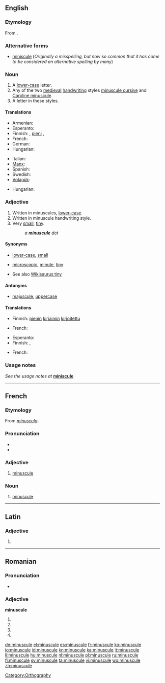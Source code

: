 {{wikipedia}}
==English==

===Etymology===
From {{etyl|fr}} {{term|minuscule|lang=fr}}.

===Alternative forms===
* [[miniscule]] (''Originally a misspelling, but now so common that it has come to be considered an alternative spelling by many'')

===Noun===
{{en-noun}}

# A [[lower-case]] letter.
# Any of the two [[medieval]] [[handwriting]] styles [[minuscule cursive]] and [[Caroline minuscule]].
# A letter in these styles.

====Translations====
{{trans-top|lower-case letter}}
* Armenian: {{t-|hy|փոքրատառ|tr=p’ok’rataṙ}}
* Esperanto: {{t|eo|minusklo}}
* Finnish: {{t+|fi|pienaakkonen}}, [[pieni]] {{t+|fi|kirjain}}, {{t-|fi|minuskeli}}
* French: {{t+|fr|minuscule|f}}
* German: {{t-|de|Kleinbuchstabe|m}}
* Hungarian: {{t|hu|kisbetű}}
{{trans-mid}}
* Italian: {{t+|it|minuscolo|m}}
* [[Manx]]: {{t|gv|lettyr beg|m}}
* Spanish: {{t+|es|minúscula|f}}
* Swedish: {{t+|sv|gemen|c}}
* [[Volapük]]: {{t|vo|minud}}
{{trans-bottom}}

{{trans-top|medieval handwriting style}}
* Hungarian: {{t|hu|minuszkula}}
{{trans-mid}}
{{trans-bottom}}

{{trans-top|letter in this style}}
{{trans-mid}}
{{trans-bottom}}

===Adjective===
{{en-adj|more}}

# Written in minuscules, [[lower-case]].
# Written in minuscule handwriting style.
# Very [[small]], [[tiny]].
#: ''a '''minuscule''' dot''

====Synonyms====
* {{sense|written in minuscules}} [[lower-case]], [[small]]
* {{sense|very small}} [[microscopic]], [[minute]], [[tiny]]
* See also [[Wikisaurus:tiny]]

====Antonyms====
* {{sense|lower-case}} [[majuscule]], [[uppercase]]

====Translations====
{{trans-top|written in minuscules}}
* Finnish: [[pieni|pienin]] [[kirjain|kirjaimin]] [[kirjoitettu]]
{{trans-mid}}
* French: {{t+|fr|minuscule}}
{{trans-bottom}}

{{trans-top|written in minuscule handwriting style}}
{{trans-mid}}
{{trans-bottom}}

{{trans-top|very small, tiny}}
* Esperanto: {{t|eo|malgrandega}}
* Finnish: {{t-|fi|mitätön}}, {{t+|fi|olematon}}
{{trans-mid}}
* French: {{t+|fr|minuscule}}
{{trans-bottom}}

===Usage notes===
''See the usage notes at'' '''[[miniscule]]'''

[[Category:Orthography]]

----

==French==

===Etymology===
From {{etyl|la|fr}} ''[[minuscula]]''.

===Pronunciation===
* {{audio|Fr-minuscule.ogg|audio}}
* {{IPA|/mi.ny.skyl/|lang=fr}}

===Adjective===
{{fr-adj-mf}}

# [[#Adjective|minuscule]]

===Noun===
{{fr-noun|f}}

# [[#Noun|minuscule]]

----

==Latin==

===Adjective===
{{la-adj-form|minuscule}}

# {{inflection of|minusculus|minusculus|voc|m|s|lang=la}}
{{count page|[[Wiktionary:Page count]]}}

----

==Romanian==

===Pronunciation===
* {{IPA|[miˈnu.sku.le]|lang=ro}}

===Adjective===
'''minuscule'''

# {{ro-form-adj|fp|n|minuscul}}
# {{ro-form-adj|fp|a|minuscul}}
# {{ro-form-adj|np|n|minuscul}}
# {{ro-form-adj|np|a|minuscul}}

[[de:minuscule]]
[[el:minuscule]]
[[es:minuscule]]
[[fr:minuscule]]
[[ko:minuscule]]
[[io:minuscule]]
[[id:minuscule]]
[[kn:minuscule]]
[[ka:minuscule]]
[[lt:minuscule]]
[[li:minuscule]]
[[hu:minuscule]]
[[nl:minuscule]]
[[pl:minuscule]]
[[ru:minuscule]]
[[fi:minuscule]]
[[sv:minuscule]]
[[ta:minuscule]]
[[vi:minuscule]]
[[wo:minuscule]]
[[zh:minuscule]]